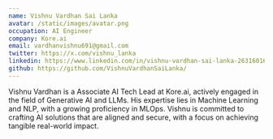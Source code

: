 ```yaml
---
name: Vishnu Vardhan Sai Lanka
avatar: /static/images/avatar.png
occupation: AI Engineer
company: Kore.ai
email: vardhanvishnu691@gmail.com
twitter: https://x.com/vishnu_lanka
linkedin: https://www.linkedin.com/in/vishnu-vardhan-sai-lanka-26316016b/
github: https://github.com/VishnuVardhanSaiLanka/
---
```


Vishnu Vardhan is a Associate AI Tech Lead at Kore.ai, actively engaged in the field of Generative AI and LLMs. His expertise lies in Machine Learning and NLP, with a growing proficiency in MLOps. Vishnu is committed to crafting AI solutions that are aligned and secure, with a focus on achieving tangible real-world impact.